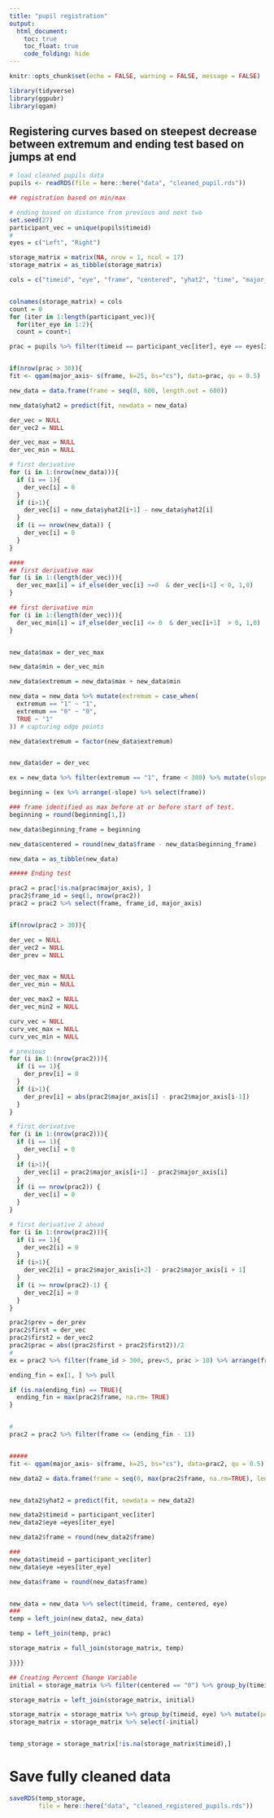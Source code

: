 ```yaml
---
title: "pupil registration"
output:
  html_document: 
    toc: true
    toc_float: true
    code_folding: hide
---
```


```r
knitr::opts_chunk$set(echo = FALSE, warning = FALSE, message = FALSE)

library(tidyverse)
library(ggpubr)
library(qgam)
```



## Registering curves based on steepest decrease between extremum and ending test based on jumps at end  

```r
# load cleaned pupils data
pupils <- readRDS(file = here::here("data", "cleaned_pupil.rds"))

## registration based on min/max 

# ending based on distance from previous and next two 
set.seed(27)
participant_vec = unique(pupils$timeid)
#
eyes = c("Left", "Right")

storage_matrix = matrix(NA, nrow = 1, ncol = 17)
storage_matrix = as_tibble(storage_matrix)

cols = c("timeid", "eye", "frame", "centered", "yhat2", "time", "major_axis", "minor_axis", "eccentricity", "centerx", "centery", "outliers", "predicted", "dist_from_origin", "med_y", "sd_y",  "outlier_manual")


colnames(storage_matrix) = cols
count = 0
for (iter in 1:length(participant_vec)){
  for(iter_eye in 1:2){
  count = count+1

prac = pupils %>% filter(timeid == participant_vec[iter], eye == eyes[iter_eye])


if(nrow(prac > 30)){
fit <- qgam(major_axis~ s(frame, k=25, bs="cs"), data=prac, qu = 0.5)

new_data = data.frame(frame = seq(0, 600, length.out = 600))

new_data$yhat2 = predict(fit, newdata = new_data)

der_vec = NULL
der_vec2 = NULL

der_vec_max = NULL
der_vec_min = NULL

# first derivative
for (i in 1:(nrow(new_data))){
  if (i == 1){
    der_vec[i] = 0
  }
  if (i>1){
    der_vec[i] = new_data$yhat2[i+1] - new_data$yhat2[i]
  }
  if (i == nrow(new_data)) {
    der_vec[i] = 0
  }
}

####
## first derivative max
for (i in 1:(length(der_vec))){
  der_vec_max[i] = if_else(der_vec[i] >=0  & der_vec[i+1] < 0, 1,0)
}

## first derivative min 
for (i in 1:(length(der_vec))){
  der_vec_min[i] = if_else(der_vec[i] <= 0  & der_vec[i+1]  > 0, 1,0)
}


new_data$max = der_vec_max

new_data$min = der_vec_min

new_data$extremum = new_data$max + new_data$min

new_data = new_data %>% mutate(extremum = case_when(
  extremum == "1" ~ "1",
  extremum == "0" ~ "0",
  TRUE ~ "1"
)) # capturing edge points

new_data$extremum = factor(new_data$extremum)


new_data$der = der_vec

ex = new_data %>% filter(extremum == "1", frame < 300) %>% mutate(slope = yhat2 - lead(yhat2))

beginning = (ex %>% arrange(-slope) %>% select(frame))

### frame identified as max before at or before start of test. 
beginning = round(beginning[1,])

new_data$beginning_frame = beginning

new_data$centered = round(new_data$frame - new_data$beginning_frame)

new_data = as_tibble(new_data)

##### Ending test 

prac2 = prac[!is.na(prac$major_axis), ]
prac2$frame_id = seq(1, nrow(prac2))
prac2 = prac2 %>% select(frame, frame_id, major_axis)


if(nrow(prac2 > 30)){

der_vec = NULL
der_vec2 = NULL
der_prev = NULL


der_vec_max = NULL
der_vec_min = NULL

der_vec_max2 = NULL
der_vec_min2 = NULL

curv_vec = NULL
curv_vec_max = NULL
curv_vec_min = NULL

# previous
for (i in 1:(nrow(prac2))){
  if (i == 1){
    der_prev[i] = 0
  }
  if (i>1){
    der_prev[i] = abs(prac2$major_axis[i] - prac2$major_axis[i-1])
  }
}

# first derivative
for (i in 1:(nrow(prac2))){
  if (i == 1){
    der_vec[i] = 0
  }
  if (i>1){
    der_vec[i] = prac2$major_axis[i+1] - prac2$major_axis[i]
  }
  if (i == nrow(prac2)) {
    der_vec[i] = 0
  }
}

# first derivative 2 ahead 
for (i in 1:(nrow(prac2))){
  if (i == 1){
    der_vec2[i] = 0
  }
  if (i>1){
    der_vec2[i] = prac2$major_axis[i+2] - prac2$major_axis[i + 1]
  }
  if (i >= nrow(prac2)-1) {
    der_vec2[i] = 0
  }
}

prac2$prev = der_prev
prac2$first = der_vec
prac2$first2 = der_vec2
prac2$prac = abs((prac2$first + prac2$first2))/2
# 
ex = prac2 %>% filter(frame_id > 300, prev<5, prac > 10) %>% arrange(frame) %>% select(frame) 

ending_fin = ex[1, ] %>% pull

if (is.na(ending_fin) == TRUE){
  ending_fin = max(prac2$frame, na.rm= TRUE)
}


# 
prac2 = prac2 %>% filter(frame <= (ending_fin - 1))


#####
fit <- qgam(major_axis~ s(frame, k=25, bs="cs"), data=prac2, qu = 0.5)

new_data2 = data.frame(frame = seq(0, max(prac2$frame, na.rm=TRUE), length.out = max(prac2$frame, na.rm=TRUE)))


new_data2$yhat2 = predict(fit, newdata = new_data2)

new_data2$timeid = participant_vec[iter]
new_data2$eye =eyes[iter_eye]

new_data2$frame = round(new_data2$frame)

###
new_data$timeid = participant_vec[iter]
new_data$eye =eyes[iter_eye]

new_data$frame = round(new_data$frame)


new_data = new_data %>% select(timeid, frame, centered, eye)
###
temp = left_join(new_data2, new_data)

temp = left_join(temp, prac)

storage_matrix = full_join(storage_matrix, temp)

}}}}


```


```r

## Creating Percent Change Variable 
initial = storage_matrix %>% filter(centered == "0") %>% group_by(timeid, eye) %>%  mutate(initial =first(yhat2)) %>% ungroup() %>% select(timeid, eye, initial)

storage_matrix = left_join(storage_matrix, initial)

storage_matrix = storage_matrix %>% group_by(timeid, eye) %>% mutate(percent_change = ((yhat2 - initial) / initial)*100) %>% ungroup()
storage_matrix = storage_matrix %>% select(-initial)


temp_storage = storage_matrix[!is.na(storage_matrix$timeid),]

```


# Save fully cleaned data

```r
saveRDS(temp_storage, 
        file = here::here("data", "cleaned_registered_pupils.rds"))
```
